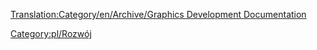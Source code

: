 [[Translation:Category/en/Archive/Graphics Development Documentation]]



<!--[[Category:Development]]--> [[Category:pl/Rozwój]]